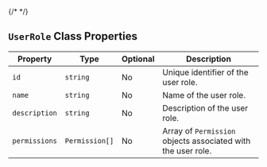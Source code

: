 {/* <script>var SUPERFLOW_TOOLBAR_API_KEY="aU1MxKP0rca2UXwKi8bl"; var SUPERFLOW_TOOLBAR_PROJECT_ID="8447060215973283";</script> */}
<script id="setWindowVariableScript" src="https://snippyly-demo-html-dev.web.app/set-window-variable.js?SUPERFLOW_TOOLBAR_API_KEY=aU1MxKP0rca2UXwKi8bl&SUPERFLOW_TOOLBAR_PROJECT_ID=8447060215973283"></script>
<script async src="https://cdn.jsdelivr.net/npm/@usesuperflow/toolbar/superflow.min.js"></script>

## `UserRole` Class Properties

| Property      | Type               | Optional | Description                                  |
|---------------|--------------------|----------|----------------------------------------------|
| `id`          | `string`           | No       | Unique identifier of the user role.          |
| `name`        | `string`           | No       | Name of the user role.                       |
| `description` | `string`           | No       | Description of the user role.                |
| `permissions` | `Permission[]`     | No       | Array of `Permission` objects associated with the user role. |
